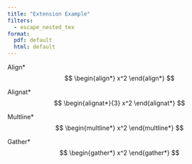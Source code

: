 ```yaml
---
title: "Extension Example"
filters:
  - escape_nested_tex
format: 
  pdf: default
  html: default
---
```


Align*
$$
  \begin{align*}
    x^2
  \end{align*}
$$

Alignat*
$$
  \begin{alignat*}{3}
    x^2
  \end{alignat*}
$$

Multline*
$$
  \begin{multline*}
    x^2 
  \end{multline*}
$$

Gather*
$$
  \begin{gather*}
    x^2
  \end{gather*}
$$
